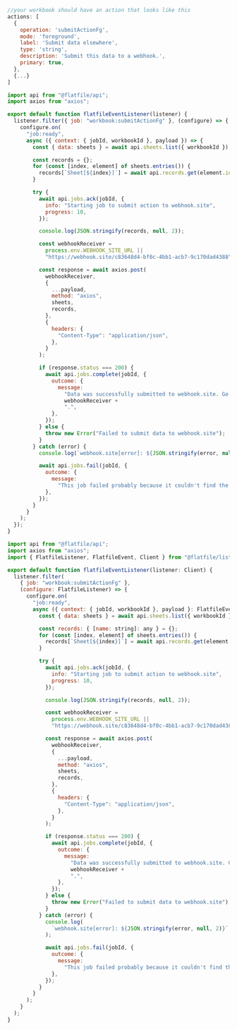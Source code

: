<CodeGroup>

```jsx workbook.js
//your workbook should have an action that looks like this 
actions: [
  {
    operation: 'submitActionFg',
    mode: 'foreground',
    label: 'Submit data elsewhere',
    type: 'string',
    description: 'Submit this data to a webhook.',
    primary: true,
  },
  {...}
]
```

```js listener.js
import api from "@flatfile/api";
import axios from "axios";

export default function flatfileEventListener(listener) {
  listener.filter({ job: "workbook:submitActionFg" }, (configure) => {
    configure.on(
      "job:ready",
      async ({ context: { jobId, workbookId }, payload }) => {
        const { data: sheets } = await api.sheets.list({ workbookId });

        const records = {};
        for (const [index, element] of sheets.entries()) {
          records[`Sheet[${index}]`] = await api.records.get(element.id);
        }

        try {
          await api.jobs.ack(jobId, {
            info: "Starting job to submit action to webhook.site",
            progress: 10,
          });

          console.log(JSON.stringify(records, null, 2));

          const webhookReceiver =
            process.env.WEBHOOK_SITE_URL ||
            "https://webhook.site/c83648d4-bf0c-4bb1-acb7-9c170dad4388"; //update this

          const response = await axios.post(
            webhookReceiver,
            {
              ...payload,
              method: "axios",
              sheets,
              records,
            },
            {
              headers: {
                "Content-Type": "application/json",
              },
            }
          );

          if (response.status === 200) {
            await api.jobs.complete(jobId, {
              outcome: {
                message:
                  "Data was successfully submitted to webhook.site. Go check it out at " +
                  webhookReceiver +
                  ".",
              },
            });
          } else {
            throw new Error("Failed to submit data to webhook.site");
          }
        } catch (error) {
          console.log(`webhook.site[error]: ${JSON.stringify(error, null, 2)}`);

          await api.jobs.fail(jobId, {
            outcome: {
              message:
                "This job failed probably because it couldn't find the webhook.site URL.",
            },
          });
        }
      }
    );
  });
}
````

```js listener.ts
import api from "@flatfile/api";
import axios from "axios";
import { FlatfileListener, FlatfileEvent, Client } from "@flatfile/listener";

export default function flatfileEventListener(listener: Client) {
  listener.filter(
    { job: "workbook:submitActionFg" },
    (configure: FlatfileListener) => {
      configure.on(
        "job:ready",
        async ({ context: { jobId, workbookId }, payload }: FlatfileEvent) => {
          const { data: sheets } = await api.sheets.list({ workbookId });

          const records: { [name: string]: any } = {};
          for (const [index, element] of sheets.entries()) {
            records[`Sheet[${index}]`] = await api.records.get(element.id);
          }

          try {
            await api.jobs.ack(jobId, {
              info: "Starting job to submit action to webhook.site",
              progress: 10,
            });

            console.log(JSON.stringify(records, null, 2));

            const webhookReceiver =
              process.env.WEBHOOK_SITE_URL ||
              "https://webhook.site/c83648d4-bf0c-4bb1-acb7-9c170dad4388"; //update this

            const response = await axios.post(
              webhookReceiver,
              {
                ...payload,
                method: "axios",
                sheets,
                records,
              },
              {
                headers: {
                  "Content-Type": "application/json",
                },
              }
            );

            if (response.status === 200) {
              await api.jobs.complete(jobId, {
                outcome: {
                  message:
                    "Data was successfully submitted to webhook.site. Go check it out at " +
                    webhookReceiver +
                    ".",
                },
              });
            } else {
              throw new Error("Failed to submit data to webhook.site");
            }
          } catch (error) {
            console.log(
              `webhook.site[error]: ${JSON.stringify(error, null, 2)}`
            );

            await api.jobs.fail(jobId, {
              outcome: {
                message:
                  "This job failed probably because it couldn't find the webhook.site URL.",
              },
            });
          }
        }
      );
    }
  );
}
````

</CodeGroup>